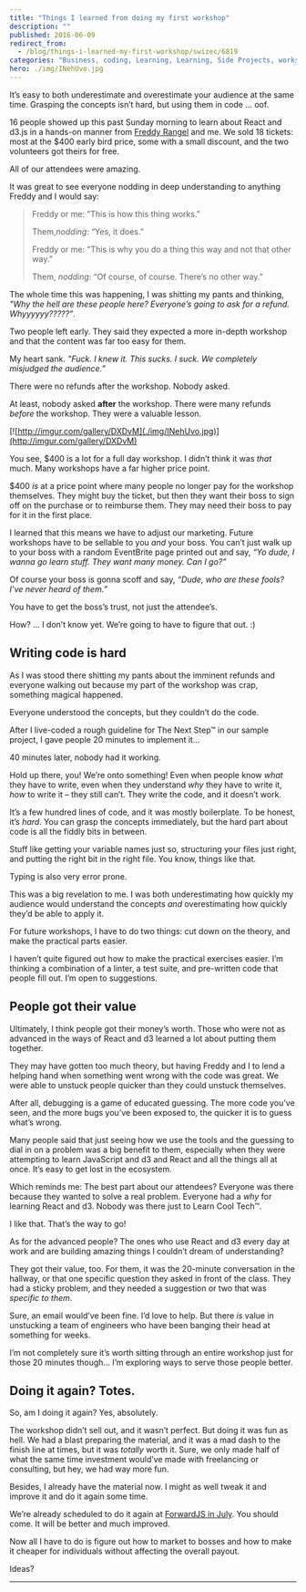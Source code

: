```yaml
---
title: "Things I learned from doing my first workshop"
description: ""
published: 2016-06-09
redirect_from:
  - /blog/things-i-learned-my-first-workshop/swizec/6819
categories: "Business, coding, Learning, Learning, Side Projects, workshop"
hero: ./img/INehUvo.jpg
---
```


It’s easy to both underestimate and overestimate your audience at the same time. Grasping the concepts isn’t hard, but using them in code ... oof.

16 people showed up this past Sunday morning to learn about React and d3.js in a hands-on manner from [Freddy Rangel](https://twitter.com/frangel85) and me. We sold 18 tickets: most at the $400 early bird price, some with a small discount, and the two volunteers got theirs for free.

All of our attendees were amazing.

It was great to see everyone nodding in deep understanding to anything Freddy and I would say:

> Freddy or me: ”This is how this thing works.”
>
> Them,_nodding_: “Yes, it does.”
>
> Freddy or me: "This is why you do a thing this way and not that other way.”
>
> Them, _nodding_: “Of course, of course. There’s no other way.”

The whole time this was happening, I was shitting my pants and thinking, _"Why the hell are these people here? Everyone’s going to ask for a refund. Whyyyyyy?????”_.

Two people left early. They said they expected a more in-depth workshop and that the content was far too easy for them.

My heart sank. _"Fuck. I knew it. This sucks. I suck. We completely misjudged the audience.”_

There were no refunds after the workshop. Nobody asked.

At least, nobody asked **after** the workshop. There were many refunds _before_ the workshop. They were a valuable lesson.

[![http://imgur.com/gallery/DXDvM](./img/INehUvo.jpg)](http://imgur.com/gallery/DXDvM)

You see, $400 is a lot for a full day workshop. I didn’t think it was _that_ much. Many workshops have a far higher price point.

$400 _is_ at a price point where many people no longer pay for the workshop themselves. They might buy the ticket, but then they want their boss to sign off on the purchase or to reimburse them. They may need their boss to pay for it in the first place.

I learned that this means we have to adjust our marketing. Future workshops have to be sellable to you _and_ your boss. You can’t just walk up to your boss with a random EventBrite page printed out and say, _“Yo dude, I wanna go learn stuff. They want many money. Can I go?”_

Of course your boss is gonna scoff and say, _“Dude, who are these fools? I’ve never heard of them.”_

You have to get the boss’s trust, not just the attendee’s.

How? … I don’t know yet. We’re going to have to figure that out. :)

## Writing code is hard

As I was stood there shitting my pants about the imminent refunds and everyone walking out because my part of the workshop was crap, something magical happened.

Everyone understood the concepts, but they couldn’t do the code.

After I live-coded a rough guideline for The Next Step™ in our sample project, I gave people 20 minutes to implement it…

40 minutes later, nobody had it working.

Hold up there, you! We’re onto something! Even when people know _what_ they have to write, even when they understand _why_ they have to write it, _how_ to write it – they still can’t. They write the code, and it doesn’t work.

It’s a few hundred lines of code, and it was mostly boilerplate. To be honest, it’s _hard_. You can grasp the concepts immediately, but the hard part about code is all the fiddly bits in between.

Stuff like getting your variable names just so, structuring your files just right, and putting the right bit in the right file. You know, things like that.

Typing is also very error prone.

This was a big revelation to me. I was both underestimating how quickly my audience would understand the concepts _and_ overestimating how quickly they’d be able to apply it.

For future workshops, I have to do two things: cut down on the theory, and make the practical parts easier.

I haven’t quite figured out how to make the practical exercises easier. I’m thinking a combination of a linter, a test suite, and pre-written code that people fill out. I’m open to suggestions.

## People got their value

Ultimately, I think people got their money’s worth. Those who were not as advanced in the ways of React and d3 learned a lot about putting them together.

They may have gotten too much theory, but having Freddy and I to lend a helping hand when something went wrong with the code was great. We were able to unstuck people quicker than they could unstuck themselves.

After all, debugging is a game of educated guessing. The more code you’ve seen, and the more bugs you’ve been exposed to, the quicker it is to guess what’s wrong.

Many people said that just seeing how we use the tools and the guessing to dial in on a problem was a big benefit to them, especially when they were attempting to learn JavaScript and d3 and React and all the things all at once. It’s easy to get lost in the ecosystem.

Which reminds me: The best part about our attendees? Everyone was there because they wanted to solve a real problem. Everyone had a _why_ for learning React and d3. Nobody was there just to Learn Cool Tech™.

I like that. That’s the way to go!

As for the advanced people? The ones who use React and d3 every day at work and are building amazing things I couldn’t dream of understanding?

They got their value, too. For them, it was the 20-minute conversation in the hallway, or that one specific question they asked in front of the class. They had a sticky problem, and they needed a suggestion or two that was _specific to them_.

Sure, an email would’ve been fine. I’d love to help. But there _is_ value in unstucking a team of engineers who have been banging their head at something for weeks.

I’m not completely sure it’s worth sitting through an entire workshop just for those 20 minutes though… I’m exploring ways to serve those people better.

## Doing it again? Totes.

So, am I doing it again? Yes, absolutely.

The workshop didn’t sell out, and it wasn’t perfect. But doing it was fun as hell. We had a blast preparing the material, and it was a mad dash to the finish line at times, but it was _totally_ worth it. Sure, we only made half of what the same time investment would’ve made with freelancing or consulting, but hey, we had way more fun.

Besides, I already have the material now. I might as well tweak it and improve it and do it again some time.

We’re already scheduled to do it again at [ForwardJS in July](https://forwardjs.com/). You should come. It will be better and much improved.

Now all I have to do is figure out how to market to bosses and how to make it cheaper for individuals without affecting the overall payout.

Ideas?

---
